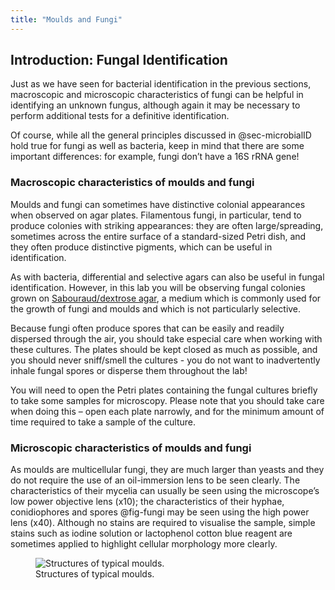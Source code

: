 ```yaml
---
title: "Moulds and Fungi"
---
```


## Introduction: Fungal Identification {#sec-fungalid}

Just as we have seen for bacterial identification in the previous sections, macroscopic and microscopic characteristics of fungi can be helpful in identifying an unknown fungus, although again it may be necessary to perform additional tests for a definitive identification. 

Of course, while all the general principles discussed in @sec-microbialID hold true for fungi as well as bacteria, keep in mind that there are some important differences: for example, fungi don't have a 16S rRNA gene!

### Macroscopic characteristics of moulds and fungi

Moulds and fungi can sometimes have distinctive colonial appearances when observed on agar plates. Filamentous fungi, in particular, tend to produce colonies with striking appearances: they are often large/spreading, sometimes across the entire surface of a standard-sized Petri dish, and they often produce distinctive pigments, which can be useful in identification.

As with bacteria, differential and selective agars can also be useful in fungal identification. However, in this lab you will be observing fungal colonies grown on <a href="http://www.oxoid.com/UK/blue/prod_detail/prod_detail.asp?pr=CM0041">Sabouraud/dextrose agar</a>, a medium which is commonly used for the growth of fungi and moulds and which is not particularly selective. 

::: {.callout-important title="Safety note for working with fungal cultures"}

Because fungi often produce spores that can be easily and readily dispersed through the air, you should take especial care when working with these cultures. The plates should be kept closed as much as possible, and you should never sniff/smell the cultures - you do not want to inadvertently inhale fungal spores or disperse them throughout the lab!

You will need to open the Petri plates containing the fungal cultures briefly to take some samples for microscopy. Please note that you should take care when doing this – open each plate narrowly, and for the minimum amount of time required to take a sample of the culture.

:::


### Microscopic characteristics of moulds and fungi

As moulds are multicellular fungi, they are much larger than yeasts and they do not require the use of an oil-immersion lens to be seen clearly. The characteristics of their mycelia can usually be seen using the microscope’s low power objective lens (x10); the characteristics of their hyphae, conidiophores and spores @fig-fungi may be seen using the high power lens (x40). Although no stains are required to visualise the sample, simple stains such as iodine solution or lactophenol cotton blue reagent are sometimes applied to highlight cellular morphology more clearly.

![Structures of typical moulds.](images/fungi.jpg){#fig-fungi}